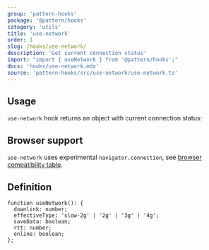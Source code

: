 ```yaml
---
group: 'pattern-hooks'
package: '@pattern/hooks'
category: 'utils'
title: 'use-network'
order: 1
slug: /hooks/use-network/
description: 'Get current connection status'
import: "import { useNetwork } from '@pattern/hooks';"
docs: 'hooks/use-network.mdx'
source: 'pattern-hooks/src/use-network/use-network.ts'
---
```



## Usage

`use-network` hook returns an object with current connection status:

<Demo data={HooksDemos.useNetworkDemo} />

## Browser support

`use-network` uses experimental `navigator.connection`, see [browser compatibility table](https://developer.mozilla.org/en-US/docs/Web/API/Navigator/connection#browser_compatibility).

## Definition

```tsx
function useNetwork(): {
  downlink: number;
  effectiveType: 'slow-2g' | '2g' | '3g' | '4g';
  saveData: boolean;
  rtt: number;
  online: boolean;
};
```
